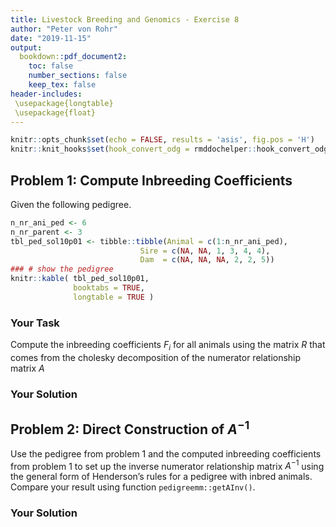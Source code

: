 ```yaml
---
title: Livestock Breeding and Genomics - Exercise 8
author: "Peter von Rohr"
date: "2019-11-15"
output:
  bookdown::pdf_document2:
    toc: false
    number_sections: false
    keep_tex: false
header-includes:
 \usepackage{longtable}
 \usepackage{float}
---
```


```r
knitr::opts_chunk$set(echo = FALSE, results = 'asis', fig.pos = 'H')
knitr::knit_hooks$set(hook_convert_odg = rmddochelper::hook_convert_odg)
```

## Problem 1: Compute Inbreeding Coefficients
Given the following pedigree.

```r
n_nr_ani_ped <- 6
n_nr_parent <- 3
tbl_ped_sol10p01 <- tibble::tibble(Animal = c(1:n_nr_ani_ped),
                             Sire = c(NA, NA, 1, 3, 4, 4),
                             Dam  = c(NA, NA, NA, 2, 2, 5))
### # show the pedigree
knitr::kable( tbl_ped_sol10p01,
              booktabs = TRUE,
              longtable = TRUE )
```

### Your Task
Compute the inbreeding coefficients $F_i$ for all animals using the matrix $R$ that comes from the cholesky decomposition of the numerator relationship matrix $A$


### Your Solution


## Problem 2: Direct Construction of $A^{-1}$
Use the pedigree from problem 1 and the computed inbreeding coefficients from problem 1 to set up the inverse numerator relationship matrix $A^{-1}$ using the general form of Henderson's rules for a pedigree with inbred animals. Compare your result using function `pedigreemm::getAInv()`.


### Your Solution
